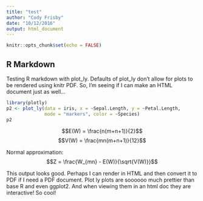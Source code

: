 ```yaml
---
title: "test"
author: "Cody Frisby"
date: "10/12/2016"
output: html_document
---
```


```r
knitr::opts_chunk$set(echo = FALSE)
```

## R Markdown

Testing R markdown with plot_ly.  Defaults of plot_ly don't allow for plots to be rendered using knitr PDF.  So, I'm seeing if I can make an HTML document just as well... 

```r
library(plotly)
p2 <- plot_ly(data = iris, x = ~Sepal.Length, y = ~Petal.Length, 
              mode = "markers", color = ~Species)
p2
```


$$E(W) = \frac{n(m+n+1)}{2}$$  $$V(W) = \frac{mn(m+n+1)}{12}$$

Normal approximation:  $$Z = \frac{W_{mn} - E(W)}{\sqrt{V(W)}}$$ 


This output looks good.  Perhaps I can render in HTML and then convert it to PDF if I need a PDF document.  Plot ly plots are soooooo much prettier than base R and even ggplot2.  And when viewing them in an html doc they are interactive!  So cool!  

